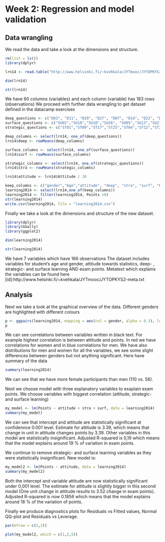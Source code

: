 # Week 2: Regression and model validation

## Data wrangling

We read the data and take a look at the dimensions and structure.

```r

rm(list = ls())
library(dplyr)

lrn14 <- read.table("http://www.helsinki.fi/~kvehkala/JYTmooc/JYTOPKYS3-data.txt",header = T,sep = "\t" )

dim(lrn14)

str(lrn14)

```

We have 60 columns (variables) and each column (variable) has 183 rows (observations)
We proceed with further data wrangling to get dataset defined in the datacamp exercises

```r
deep_questions <- c("D03", "D11", "D19", "D27", "D07", "D14", "D22", "D30","D06",  "D15", "D23", "D31")
surface_questions <- c("SU02","SU10","SU18","SU26", "SU05","SU13","SU21","SU29","SU08","SU16","SU24","SU32")
strategic_questions <- c("ST01","ST09","ST17","ST25","ST04","ST12","ST20","ST28")

deep_columns <- select(lrn14, one_of(deep_questions))
lrn14$deep <- rowMeans(deep_columns)

surface_columns <- select(lrn14, one_of(surface_questions))
lrn14$surf <- rowMeans(surface_columns)

strategic_columns <- select(lrn14, one_of(strategic_questions))
lrn14$stra <- rowMeans(strategic_columns)

lrn14$attitude <- lrn14$Attitude / 10

keep_columns <- c("gender","Age","attitude", "deep", "stra", "surf", "Points")
learning2014 <- select(lrn14,one_of(keep_columns))
learning2014 <- filter(learning2014, Points >0)
str(learning2014)
write.csv(learning2014, file = "learning2014.csv")

```

Finally we take a look at the dimensions and structure of the new dataset.


```r

library(dplyr)
library(GGally)
library(ggplot2)

dim(learning2014)

str(learning2014)

```

We have 7 variables which have 166 observations
The dataset includes variables for student's age and gender, attitude towards statistics, deep- , strategic- and surface learning AND exam points.
Metatext which explains the variables can be found here [id]:http://www.helsinki.fi/~kvehkala/JYTmooc/JYTOPKYS2-meta.txt

## Analysis


Next we take a look at the graphical overview of the data. Different genders are highlighted with different colours

```r

p <- ggpairs(learning2014, mapping = aes(col = gender, alpha = 0.3), lower = list(combo = wrap("facethist", bins = 20)))
p

```

We can see correlations between variables written in black text. For example highest correlation is between attitude and points.
In red we have correlations for women and in blue correlations for men. We have also distributions for men and women for all the variables, we see some slight differences between genders but not anything significant. Here have summary of the data

```r

summary(learning2014)

```

We can see that we have more female participants than men (110 vs. 56).

Next we choose model with three explanatory variables to exaplain exam points.
We choose variables with biggest correlation (attitude, strategic- and surface learning)

```r

my_model <- lm(Points ~ attitude + stra + surf, data = learning2014)
summary(my_model)

```

We can see that intercept and attitude are statistically significant at confidennce 0.001 level.
Estimate for attitude is 3.39, which means that change in unit in attitude changes points by 3.39.
Other variables in this model are statistically insignificant.
Adjusted R-squared is 0,19 which means that the model explains around 19 % of variation in exam points.


We continue to remove strategic- and surface learning variables as they were statistically insignificant.
New model is:

```r

my_model2 <- lm(Points ~ attitude, data = learning2014)
summary(my_model2)

```

Both the intercept and variable attitude are now statistically significant under 0,001 level.
The estimate for attitude is slightly bigger in this second model (One unit change in attitude results to 3.52 change in exam points).
Adjusted R-squared is now 0.1856 which means that the model explains around 18 % of the variation of points.

Finally we produce diagnostics plots for Residuals vs Fitted values, Normal QQ-plot and Residuals vs Leverage.

```r

par(mfrow = c(2,2))

plot(my_model2, which = c(1,2,5))

```